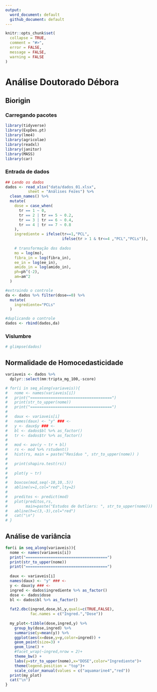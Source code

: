 ```yaml
---
output:
  word_document: default
  github_document: default
---
```


<!-- README.md is generated from README.Rmd. Please edit that file -->

```r
knitr::opts_chunk$set(
  collapse = TRUE,
  comment = "#>",
  error = FALSE,
  message = FALSE,
  warning = FALSE
)
```

# Análise Doutorado Débora

## Biorigin

### Carregando pacotes
```r
library(tidyverse)
library(ExpDes.pt)
library(lme4)
library(agricolae)
library(readxl)
library(janitor)
library(MASS)
library(car)
```

### Entrada de dados
```r
## Lendo os dados
dados <- read_xlsx("data/dados_01.xlsx",
          sheet = "Análises Fezes") %>% 
  clean_names() %>% 
  mutate(
    dose = case_when(
      tr == 1 ~ 0,
      tr == 2 | tr == 5 ~ 0.2,
      tr == 3 | tr == 6 ~ 0.4,
      tr == 4 | tr == 7 ~ 0.8
    ),
    ingrediente = ifelse(tr==1,"PCL",
                         ifelse(tr > 1 & tr<=4 ,"PCL","PCLs")),
    
    # transformação dos dados
    mo = log(mo),
    fibra_in = log(fibra_in),
    ee_in = log(ee_in),
    amido_in = log(amido_in),
    ph=ph^(-2),
    am=am^2
  )

#extraindo o controle
da <- dados %>% filter(dose==0) %>% 
  mutate(
    ingrediente="PCLs"
  )

#duplicando o controle
dados <- rbind(dados,da)
```


### Vislumbre
```r
# glimpse(dados)
```
## Normalidade de Homocedasticidade

```r
variaveis <- dados %>% 
  dplyr::select(mm:tripta_mg_100,-score)

# for(i in seq_along(variaveis)){
#   nome <- names(variaveis[i])
#   print("====================================")
#   print(str_to_upper(nome))
#   print("====================================")
#   
#   daux <- variaveis[i]
#   names(daux) <- "y" ### <-
#   y <- daux$y ### <- 
#   bl <- dados$bl %>% as_factor()
#   tr <- dados$tr %>% as_factor()
#   
#   mod <- aov(y ~ tr + bl)
#   rs <- mod %>% rstudent()
#   hist(rs, main = paste("Resíduo ", str_to_upper(nome)) )
#   
#   print(shapiro.test(rs))
#   
#   plot(y ~ tr)
#   
#   boxcox(mod,seq(-10,10,.5))
#   abline(v=1,col="red",lty=2)
#   
#   preditos <- predict(mod)
#   plot(preditos,rs,
#        main=paste("Estudos de Outliers: ", str_to_upper(nome)))
#   abline(h=c(3,-3),col="red")
#   cat("\n")
# }
```



## Análise de variância

```r
for(i in seq_along(variaveis)){
  nome <- names(variaveis[i])
  print("====================================")
  print(str_to_upper(nome))
  print("====================================")
  
  daux <- variaveis[i]
  names(daux) <- "y" ### <-
  y <- daux$y ### <- 
  ingred <- dados$ingrediente %>% as_factor()
  dose <- dados$dose
  bl <- dados$bl %>% as_factor()
  
  fat2.dbc(ingred,dose,bl,y,quali=c(TRUE,FALSE),
           fac.names = c("Ingred.","Dose"))
  
  my_plot<-tibble(dose,ingred,y) %>%
    group_by(dose,ingred) %>% 
    summarise(y=mean(y)) %>% 
    ggplot(aes(x=dose,y=y,color=ingred)) +
    geom_point(size=3) +
    geom_line() +
    #facet_wrap(~ingred,nrow = 2)+
    theme_bw() +
    labs(y=str_to_upper(nome),x="DOSE",color="Ingrediente")+
    theme(legend.position = "top")+
    scale_color_manual(values = c("aquamarine4","red")) 
  print(my_plot)
  cat("\n")
}
```







